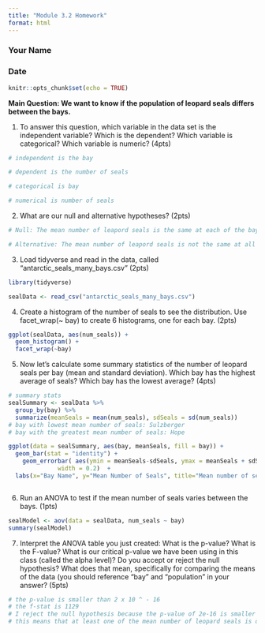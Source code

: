 ```yaml
---
title: "Module 3.2 Homework"
format: html
---
```


### Your Name

### Date

```r
knitr::opts_chunk$set(echo = TRUE)
```

**Main Question: We want to know if the population of leopard seals differs between the bays.**

1.  To answer this question, which variable in the data set is the independent variable? Which is the dependent? Which variable is categorical? Which variable is numeric? (4pts)

```r
# independent is the bay

# dependent is the number of seals

# categorical is bay

# numerical is number of seals

```

2.  What are our null and alternative hypotheses? (2pts)

```r
# Null: The mean number of leapord seals is the same at each of the bays

# Alternative: The mean number of leapord seals is not the same at all of the bays. At least one is different.  

```

3.  Load tidyverse and read in the data, called "antarctic_seals_many_bays.csv" (2pts)

```r
library(tidyverse)

sealData <- read_csv("antarctic_seals_many_bays.csv")

```

4.  Create a histogram of the number of seals to see the distribution. Use facet_wrap(\~ bay) to create 6 histograms, one for each bay. (2pts)

```r

ggplot(sealData, aes(num_seals)) +
  geom_histogram() +
  facet_wrap(~bay)


```

5.  Now let's calculate some summary statistics of the number of leopard seals per bay (mean and standard deviation). Which bay has the highest average of seals? Which bay has the lowest average? (4pts)

```r
# summary stats
sealSummary <- sealData %>% 
  group_by(bay) %>% 
  summarize(meanSeals = mean(num_seals), sdSeals = sd(num_seals))
# bay with lowest mean number of seals: Sulzberger
# bay with the greatest mean number of seals: Hope

ggplot(data = sealSummary, aes(bay, meanSeals, fill = bay)) + 
  geom_bar(stat = "identity") +
    geom_errorbar( aes(ymin = meanSeals-sdSeals, ymax = meanSeals + sdSeals), 
              width = 0.2)  +
  labs(x="Bay Name", y="Mean Number of Seals", title="Mean number of seals per bay")



```

6.  Run an ANOVA to test if the mean number of seals varies between the bays. (1pts)

```r

sealModel <- aov(data = sealData, num_seals ~ bay)
summary(sealModel)

```

7.  Interpret the ANOVA table you just created: What is the p-value? What is the F-value? What is our critical p-value we have been using in this class (called the alpha level)? Do you accept or reject the null hypothesis? What does that mean, specifically for comparing the means of the data (you should reference "bay" and "population" in your answer? (5pts)

```r
# the p-value is smaller than 2 x 10 ^ - 16 
# the f-stat is 1129
# I reject the null hypothesis because the p-value of 2e-16 is smaller than my alpha of 0.05
# this means that at least one of the mean number of leopard seals is different in one of the bays


```
